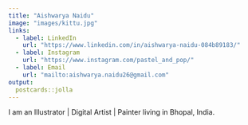 ```yaml
---
title: "Aishwarya Naidu"
image: "images/kittu.jpg"
links:
  - label: LinkedIn
    url: "https://www.linkedin.com/in/aishwarya-naidu-084b89183/"
  - label: Instagram
    url: "https://www.instagram.com/pastel_and_pop/"
  - label: Email
    url: "mailto:aishwarya.naidu26@gmail.com"
output:
  postcards::jolla
---
```


I am an Illustrator | Digital Artist | Painter living in Bhopal, India. 



